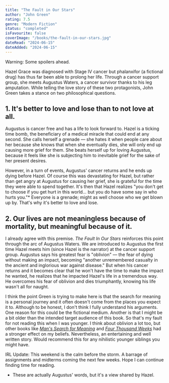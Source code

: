 ```yaml
---
title: "The Fault in Our Stars"
author: "John Green"
rating: 7.5
genre: "Modern Fiction"
status: "completed"
isFavourite: false
coverImage: "/books/the-fault-in-our-stars.jpg"
dateRead: "2024-06-15"
dateAdded: "2024-06-15"
---
```


Warning: Some spoilers ahead.

Hazel Grace was diagnosed with Stage IV cancer but phalanxifor (a fictional drug) has thus far been able to prolong her life. Through a cancer support group, she meets Augustus Waters, a cancer survivor thanks to his leg amputation. While telling the love story of these two protagonists, John Green takes a stance on two philosophical questions.

## 1. It's better to love and lose than to not love at all.

Augustus is cancer free and has a life to look forward to. Hazel is a ticking time bomb, the beneficiary of a medical miracle that could end at any second. She calls herself a grenade — she hates it when people care about her because she knows that when she eventually dies, she will only end up causing more grief for them. She beats herself up for loving Augustus, because it feels like she is subjecting him to inevitable grief for the sake of her present desires.

However, in a turn of events, Augustus' cancer returns and he ends up dying before Hazel. Of course this was devastating for Hazel, but rather than get angry at Augustus for causing her grief, she is grateful for the time they were able to spend together. It's then that Hazel realizes "you don't get to choose if you get hurt in this world… but you do have some say in who hurts you."* Everyone is a grenade; might as well choose who we get blown up by. That's why it's better to love and lose.

## 2. Our lives are not meaningless because of mortality, but meaningful because of it.

I already agree with this premise. *The Fault In Our Stars* reinforces this point through the arc of Augustus Waters. We are introduced to Augustus the first time Hazel meets him (since Hazel is the narrator) at the cancer support group. Augustus says his greatest fear is "oblivion" — the fear of dying without making an impact, becoming "another unremembered casualty in the ancient and inglorious war against disease." But when his cancer returns and it becomes clear that he won't have the time to make the impact he wanted, he realizes that he impacted Hazel's life in a tremendous way. He overcomes his fear of oblivion and dies triumphantly, knowing his life wasn't all for naught.

I think the point Green is trying to make here is that the search for meaning is a personal journey and it often doesn't come from the places you expect it to. Although to be honest, I don't think I fully understand his arguments. One reason for this could be the fictional medium. Another is that I might be a bit older than the intended target audience of this book. So that's my fault for not reading this when I was younger. I think about oblivion a lot too, but other books like [*Man's Search for Meaning*](/bookshelf/mans-search-for-meaning) and [*Four Thousand Weeks*](/bookshelf/four-thousand-weeks) had a stronger effect on my beliefs. Nevertheless, an entertaining and well written story. Would recommend this for any nihilistic younger siblings you might have.

IRL Update: This weekend is the calm before the storm. A barrage of assignments and midterms coming the next few weeks. Hope I can continue finding time for reading.

* These are actually Augustus' words, but it's a view shared by Hazel.